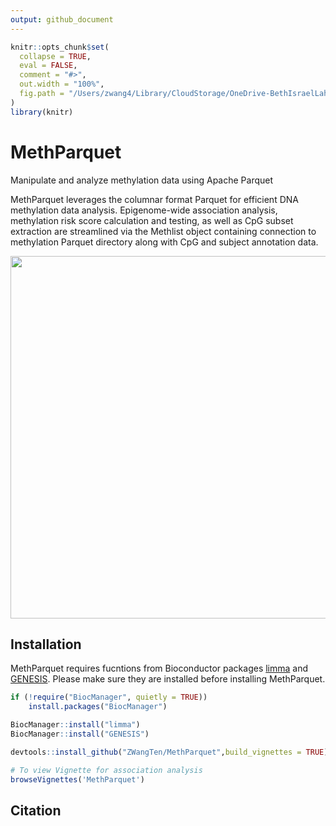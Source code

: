 ```yaml
---
output: github_document
---
```


<!-- README.md is generated from README.Rmd. Please edit that file -->

```r
knitr::opts_chunk$set(
  collapse = TRUE,
  eval = FALSE,
  comment = "#>",
  out.width = "100%",
  fig.path = "/Users/zwang4/Library/CloudStorage/OneDrive-BethIsraelLaheyHealth/2023_parquet_db_methylation/2023_Files_Leslie_ZW/Code/MethParquet/man/Figure/MethParquet.png"
)
library(knitr)
```

# MethParquet
Manipulate and analyze methylation data using Apache Parquet

MethParquet leverages the columnar format Parquet for efficient DNA methylation data analysis. Epigenome-wide association analysis, methylation risk score calculation and testing, as well as CpG subset extraction are streamlined via the Methlist object containing connection to methylation Parquet directory along with CpG and subject annotation data.

![](https://github.com/ZWangTen/MethParquet/blob/main/man/Figure/MethParquet.png){width=700 height=580 }

## Installation
MethParquet requires fucntions from Bioconductor packages [limma](https://bioconductor.org/packages/release/bioc/html/limma.html) and [GENESIS](https://bioconductor.org/packages/release/bioc/html/GENESIS.html). Please make sure they are installed before installing MethParquet.
```r
if (!require("BiocManager", quietly = TRUE))
    install.packages("BiocManager")

BiocManager::install("limma")
BiocManager::install("GENESIS")

devtools::install_github("ZWangTen/MethParquet",build_vignettes = TRUE)

# To view Vignette for association analysis
browseVignettes('MethParquet')
```

## Citation

